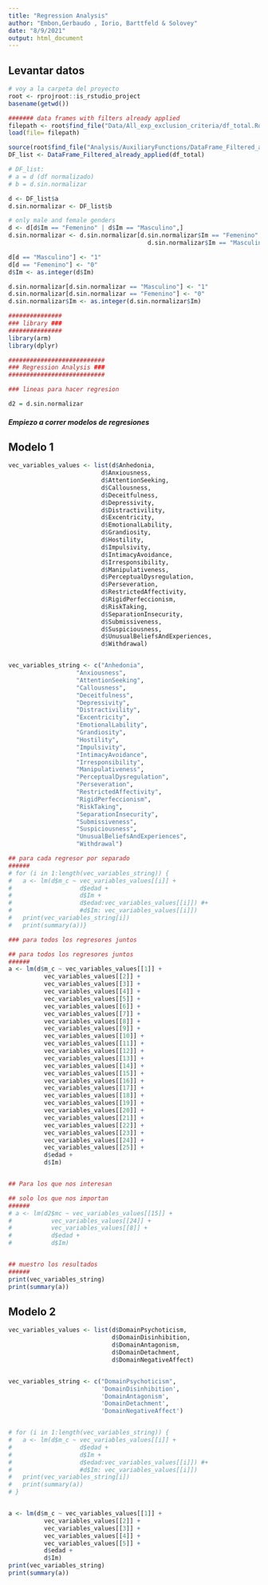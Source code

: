 ```yaml
---
title: "Regression Analysis"
author: "Embon,Gerbaudo , Iorio, Barttfeld & Solovey"
date: "8/9/2021"
output: html_document
---
```


## Levantar datos
                                 
```r

# voy a la carpeta del proyecto
root <- rprojroot::is_rstudio_project
basename(getwd())

####### data frames with filters already applied
filepath <- root$find_file("Data/All_exp_exclusion_criteria/df_total.Rda")
load(file= filepath)

source(root$find_file("Analysis/AuxiliaryFunctions/DataFrame_Filtered_already_applied.R"))
DF_list <- DataFrame_Filtered_already_applied(df_total)

# DF_list:
# a = d (df normalizado)
# b = d.sin.normalizar

d <- DF_list$a
d.sin.normalizar <- DF_list$b

# only male and female genders
d <- d[d$Im == "Femenino" | d$Im == "Masculino",]
d.sin.normalizar <- d.sin.normalizar[d.sin.normalizar$Im == "Femenino" | 
                                       d.sin.normalizar$Im == "Masculino",]

d[d == "Masculino"] <- "1"
d[d == "Femenino"] <- "0"
d$Im <- as.integer(d$Im)

d.sin.normalizar[d.sin.normalizar == "Masculino"] <- "1"
d.sin.normalizar[d.sin.normalizar == "Femenino"] <- "0"
d.sin.normalizar$Im <- as.integer(d.sin.normalizar$Im)

###############
### library ###
###############
library(arm)
library(dplyr)

###########################
### Regression Analysis ###
###########################

### lineas para hacer regresion 

d2 = d.sin.normalizar


```

##### Empiezo a correr modelos de regresiones

## Modelo 1
```r

vec_variables_values <- list(d$Anhedonia,
                          d$Anxiousness,
                          d$AttentionSeeking,
                          d$Callousness,
                          d$Deceitfulness,
                          d$Depressivity,
                          d$Distractivility,
                          d$Excentricity,
                          d$EmotionalLability,
                          d$Grandiosity,
                          d$Hostility,
                          d$Impulsivity,
                          d$IntimacyAvoidance,
                          d$Irresponsibility,
                          d$Manipulativeness,
                          d$PerceptualDysregulation,
                          d$Perseveration,
                          d$RestrictedAffectivity,
                          d$RigidPerfeccionism,
                          d$RiskTaking,
                          d$SeparationInsecurity,
                          d$Submissiveness,
                          d$Suspiciousness,
                          d$UnusualBeliefsAndExperiences,
                          d$Withdrawal)


vec_variables_string <- c("Anhedonia",
                   "Anxiousness",
                   "AttentionSeeking",
                   "Callousness",
                   "Deceitfulness",
                   "Depressivity",
                   "Distractivility",
                   "Excentricity",
                   "EmotionalLability",
                   "Grandiosity",
                   "Hostility",
                   "Impulsivity",
                   "IntimacyAvoidance",
                   "Irresponsibility",
                   "Manipulativeness",
                   "PerceptualDysregulation",
                   "Perseveration",
                   "RestrictedAffectivity",
                   "RigidPerfeccionism",
                   "RiskTaking",
                   "SeparationInsecurity",
                   "Submissiveness",
                   "Suspiciousness",
                   "UnusualBeliefsAndExperiences",
                   "Withdrawal")

## para cada regresor por separado
######
# for (i in 1:length(vec_variables_string)) {
#   a <- lm(d$m_c ~ vec_variables_values[[i]] +
#                   d$edad +
#                   d$Im +
#                   d$edad:vec_variables_values[[i]]) #+
#                   #d$Im: vec_variables_values[[i]])
#   print(vec_variables_string[i])
#   print(summary(a))}

### para todos los regresores juntos

## para todos los regresores juntos
######
a <- lm(d$m_c ~ vec_variables_values[[1]] +
          vec_variables_values[[2]] +
          vec_variables_values[[3]] +
          vec_variables_values[[4]] +
          vec_variables_values[[5]] +
          vec_variables_values[[6]] +
          vec_variables_values[[7]] +
          vec_variables_values[[8]] +
          vec_variables_values[[9]] +
          vec_variables_values[[10]] +
          vec_variables_values[[11]] +
          vec_variables_values[[12]] +
          vec_variables_values[[13]] +
          vec_variables_values[[14]] +
          vec_variables_values[[15]] +
          vec_variables_values[[16]] +
          vec_variables_values[[17]] +
          vec_variables_values[[18]] +
          vec_variables_values[[19]] +
          vec_variables_values[[20]] +
          vec_variables_values[[21]] +
          vec_variables_values[[22]] +
          vec_variables_values[[23]] +
          vec_variables_values[[24]] +
          vec_variables_values[[25]] +
          d$edad +
          d$Im)


## Para los que nos interesan

## solo los que nos importan
###### 
# a <- lm(d2$mc ~ vec_variables_values[[15]] +
#           vec_variables_values[[24]] +
#           vec_variables_values[[8]] +
#           d$edad +
#           d$Im)


## muestro los resultados
######
print(vec_variables_string)
print(summary(a))

```
## Modelo 2

```r

vec_variables_values <- list(d$DomainPsychoticism,
                             d$DomainDisinhibition,
                             d$DomainAntagonism,
                             d$DomainDetachment,
                             d$DomainNegativeAffect)


vec_variables_string <- c("DomainPsychoticism",
                          'DomainDisinhibition',
                          'DomainAntagonism',
                          'DomainDetachment',
                          'DomainNegativeAffect')


# for (i in 1:length(vec_variables_string)) {
#   a <- lm(d$m_c ~ vec_variables_values[[i]] +
#                   d$edad +
#                   d$Im +
#                   d$edad:vec_variables_values[[i]]) #+
#                   #d$Im: vec_variables_values[[i]])
#   print(vec_variables_string[i])
#   print(summary(a))
# }


a <- lm(d$m_c ~ vec_variables_values[[1]] +
          vec_variables_values[[2]] +
          vec_variables_values[[3]] +
          vec_variables_values[[4]] +
          vec_variables_values[[5]] +
          d$edad +
          d$Im)
print(vec_variables_string)
print(summary(a))
```
